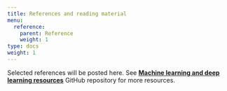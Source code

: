 ```yaml
---
title: References and reading material
menu:
  reference:
    parent: Reference
    weight: 1
type: docs
weight: 1
---
```


Selected references will be posted here. See [**Machine learning and deep learning resources**](https://github.com/mdozmorov/MachineLearning_notes) GitHub repository for more resources.

<!--
You can [download a BibTeX file](/bib/references.bib) of all the non-web-based readings in the course:

- [<i class="fas fa-book"></i> `references.bib`](/bib/references.bib)

You can open the file in [BibDesk on macOS](http://bibdesk.sourceforge.net/), [JabRef on Windows](http://www.jabref.org/), or [Zotero](https://www.zotero.org/) or [Mendeley](https://www.mendeley.com/) online.
-->